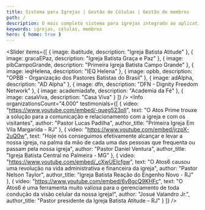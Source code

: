 ```yaml
---
title: Sistema para Igrejas | Gestão de Células | Gestão de membros
path: /
description: O mais completo sistema para igrejas integrado ao aplicativo para igrejas mais inovador! Atos6 te ajuda a pastorear com qualidade, sua gestão e comunicação mais eficientes. Clique e confira
keywords: igrejas, células, membros
hero: { home: true }
---
```




<Slider
  items={[
    {
      image: ibatitude,
      description: "Igreja Batista Atitude"
    },
    {
      image: gracaEPaz,
      description: "Igreja Batista Graça e Paz"
    },
    {
      image: pibCampoGrande,
      description: "Primeira Igreja Batista Campo Grande"
    },
    {
      image: ieqHelena,
      description: "IEQ Helena"
    },
    {
      image: opbb,
      description: "OPBB - Organização dos Pastores Batistas do Brasil"
    },
    {
      image: adAlpha,
      description: "AD Alpha"
    },
    {
      image: dfn,
      description: "DFN - Dignity Freedom Network"
    },
    {
      image: academiadafe,
      description: "Academia da Fé"
    },
    {
      image: casaViva,
      description: "Casa Viva"
    }
  ]}
/>
<AllInOnePlace />
<NativeApps />
<FeatureIcons />
<Info
  organizationsCount="4.000"
  testimonials={[
    {
      video: "https://www.youtube.com/embed/-queg523olI",
      text: "O Atos Prime trouxe a solução para a comunicação e relacionamento com a igreja e com os visitantes",
      author: "Pastor Lucas Padilha",
      author_title: "Primeira Igreja Em Vila Margarida - RJ"
    },
    {
      video: "https://www.youtube.com/embed/jrzpX-2uQ0w",
      text: "Hoje nós conseguimos efetivamente alcançar e levar a nossa igreja, na palma da mão de cada uma das pessoas que frequenta ou passam pela nossa igreja",
      author: "Pastor Daniel Ventura",
      author_title: "Igreja Batista Central no Palmeira - MG"
    },
    {
      video: "https://www.youtube.com/embed/_cXwUEIcfgw",
      text: "O Atos6 causou uma revolução na vida administrativa e financeira da igreja",
      author: "Pastor Nelson Taylor",
      author_title: "Igreja Batista Reação do Engenho Novo - RJ"
    },
    {
      video: "https://www.youtube.com/embed/6vBgcQ9KHFc",
      text: "O Atos6 é uma ferramenta muito valiosa para o gerenciamento de toda condução da visão celular da nossa igreja!",
      author: "Josué Valandro Jr.",
      author_title: "Pastor presidente da Igreja Batista Atitude – RJ"
    }
  ]}
/>
<Why markAsNew='/features/teaching' />
<Blog />
